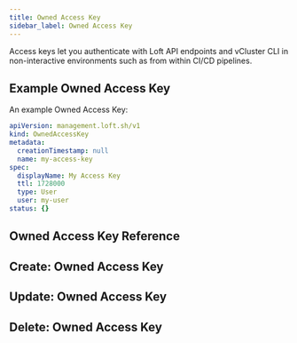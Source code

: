 ```yaml
---
title: Owned Access Key
sidebar_label: Owned Access Key
---
```


Access keys let you authenticate with Loft API endpoints and vCluster CLI in non-interactive environments such as from within CI/CD pipelines.

## Example Owned Access Key

An example Owned Access Key:
```yaml
apiVersion: management.loft.sh/v1
kind: OwnedAccessKey
metadata:
  creationTimestamp: null
  name: my-access-key
spec:
  displayName: My Access Key
  ttl: 1728000
  type: User
  user: my-user
status: {}

```

## Owned Access Key Reference

<Reference />

## Create: Owned Access Key

<Create />

## Update: Owned Access Key

<Update />

## Delete: Owned Access Key

<Delete />


